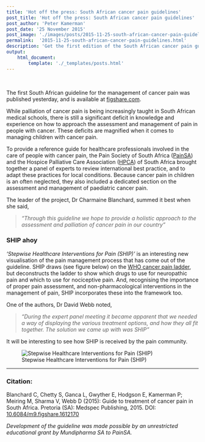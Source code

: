 ```yaml
---
title: 'Hot off the press: South African cancer pain guidelines'
post_title: 'Hot off the press: South African cancer pain guidelines'
post_author: 'Peter Kamerman'
post_date: '25 November 2015'
post_image: './images/posts/2015-11-25-south-african-cancer-pain-guidelines/post-image.jpg'
permalink:  '2015-11-25-south-african-cancer-pain-guidelines.html'
description: 'Get the first edition of the South African cancer pain guideline.'
output:
    html_document:
        template: './_templates/posts.html'
---
```


<br>

The first South African guideline for the management of cancer pain was published yesterday, and is available at [figshare.com](http://figshare.com/articles/Guide_to_treatment_of_cancer_pain_in_South_Africa/1612170).

While palliation of cancer pain is being increasingly taught in South African medical schools, there is still a significant deficit in knowledge and experience on how to approach the assessment and management of pain in people with cancer. These deficits are magnified when it comes to managing children with cancer pain.

To provide a reference guide for healthcare professionals involved in the care of people with cancer pain, the Pain Society of South Africa ([PainSA](http://www.painsa.org)) and the Hospice Palliative Care Association ([HPCA](http://www.hpca.co.za)) of South Africa brought together a panel of experts to review international best practice, and to adapt these practices for local conditions. Because cancer pain in children is an often neglected, they also included a dedicated section on the assessment and management of paediatric cancer pain.

The leader of the project, Dr Charmaine Blanchard, summed it best when she said,

> _"Through this guideline we hope to provide a holistic approach to the assessment and palliation of cancer pain in our country"_  

### SHIP ahoy

_'Stepwise Healthcare Interventions for Pain (SHIP)'_ is an interesting new visualisation of the pain management process that has come out of the guideline. SHIP draws (see figure below) on the [WHO cancer pain ladder](http://www.who.int/cancer/palliative/painladder/en/), but deconstructs the ladder to show which drugs to use for neuropathic pain and which to use for nociceptive pain. And, recognising the importance of proper pain assessment, and non-pharmacological interventions in the management of pain, SHIP incorporates these into the framework too.

One of the authors, Dr David Webb noted,

> _"During the expert panel meeting it became apparent that we needed a way of displaying the various treatment options, and how they all fit together. The solution we came up with was SHIP"_  

It will be interesting to see how SHIP is received by the pain community.

![Stepwise Healthcare Interventions for Pain (SHIP)](./images/posts/2015-11-25-south-african-cancer-pain-guidelines/post-image.jpg)

***

### Citation:

Blanchard C, Chetty S, Ganca L, Gwyther E, Hodgson E, Kamerman P; Meiring M, Sharma V, Webb D (2015): Guide to treatment of cancer pain in South Africa. Pretoria (SA): Medspec Publishing, 2015. DOI: [10.6084/m9.figshare.1612170](http://dx.doi.org/10.6084/m9.figshare.1612170)

_Development of the guideline was made possible by an unrestricted educational grant by Mundipharma SA to PainSA._
